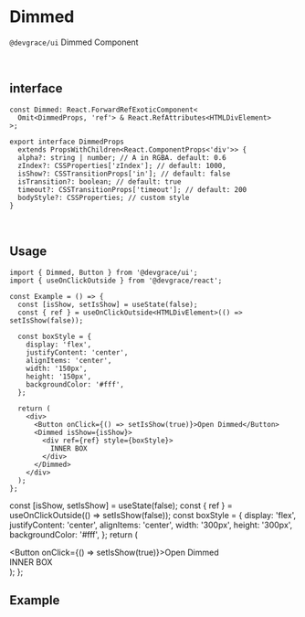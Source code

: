 
# Dimmed

`@devgrace/ui` Dimmed Component

<br />

## interface
```tsx
const Dimmed: React.ForwardRefExoticComponent<
  Omit<DimmedProps, 'ref'> & React.RefAttributes<HTMLDivElement>
>;

export interface DimmedProps
  extends PropsWithChildren<React.ComponentProps<'div'>> {
  alpha?: string | number; // A in RGBA. default: 0.6
  zIndex?: CSSProperties['zIndex']; // default: 1000,
  isShow?: CSSTransitionProps['in']; // default: false
  isTransition?: boolean; // default: true
  timeout?: CSSTransitionProps['timeout']; // default: 200
  bodyStyle?: CSSProperties; // custom style
}
```

<br />

## Usage
```tsx
import { Dimmed, Button } from '@devgrace/ui';
import { useOnClickOutside } from '@devgrace/react';

const Example = () => {
  const [isShow, setIsShow] = useState(false);
  const { ref } = useOnClickOutside<HTMLDivElement>(() => setIsShow(false));

  const boxStyle = {
    display: 'flex',
    justifyContent: 'center',
    alignItems: 'center',
    width: '150px',
    height: '150px',
    backgroundColor: '#fff',
  };

  return (
    <div>
      <Button onClick={() => setIsShow(true)}>Open Dimmed</Button>
      <Dimmed isShow={isShow}>
        <div ref={ref} style={boxStyle}>
          INNER BOX
        </div>
      </Dimmed>
    </div>
  );
};
```

  const [isShow, setIsShow] = useState(false);
  const { ref } = useOnClickOutside(() => setIsShow(false));
  const boxStyle = {
    display: 'flex',
    justifyContent: 'center',
    alignItems: 'center',
    width: '300px',
    height: '300px',
    backgroundColor: '#fff',
  };
  return (
    <div>
      <Button onClick={() => setIsShow(true)}>Open Dimmed</Button>
      <Dimmed isShow={isShow}>
        <div ref={ref} style={boxStyle}>
          INNER BOX
        </div>
      </Dimmed>
    </div>
  );
};

## Example

<Example />